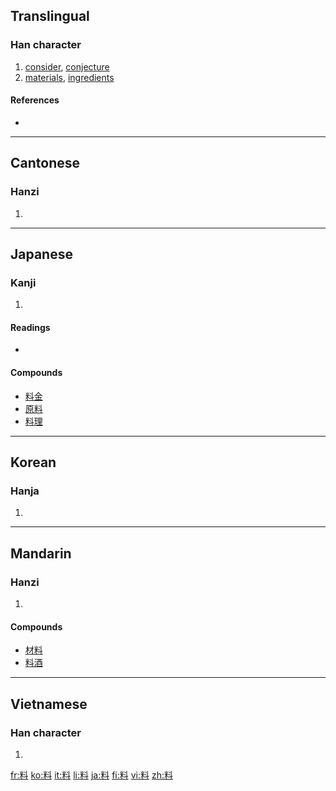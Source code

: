 ==Translingual==
{{stroke order|type=bw}}

===Han character===
{{Han char|rn=68|rad=斗|as=06|sn=10|four=9490<sub>0</sub>|canj=火木卜十 (FDYJ)}}

# [[consider]], [[conjecture]]
# [[material]]s, [[ingredient]]s

====References====
* {{Han ref|kx=0478.090|dkj=13501|dj=0836.100|hdz=32253.040|uh=6599|ud=26009|bh=AEC6|bd=44742}}

----

==Cantonese==

===Hanzi===
{{yue-hanzi|jyut=|y=liu2, liu6}}

# {{defn|Cantonese|sort=斗06}}

----

==Japanese==

===Kanji===
{{ja-kanji|grade=4|rs=斗06}}

# {{defn|Japanese}}

====Readings====
* {{ja-readings|on=[[りょう]] (ryō)|kun=[[はかる]] (hakaru)}}

====Compounds====
* [[料金]]
* [[原料]]
* [[料理]]
----

==Korean==

===Hanja===
{{ko-hanja|hangeul=[[료]]>[[요]]|eumhun=|rv=ryo>yo|mr=ryo>yo|y=lyo>yo}}

# {{defn|Korean|sort=斗06}}

----

==Mandarin==

===Hanzi===
{{cmn-hanzi|pin=[[liào]] ([[liao4]])|wg=liao<sup>4</sup>}}

# {{defn|Mandarin|sort=斗06}}

====Compounds====
*[[材料]]
*[[料酒]]

----

==Vietnamese==

===Han character===
{{vi-hantu|[[liêu]], [[liệu]], [[liều]], [[xệu]], [[lẽo]]|rs=斗06}}

# {{defn|Vietnamese|sort=斗06}}

[[fr:料]]
[[ko:料]]
[[it:料]]
[[li:料]]
[[ja:料]]
[[fi:料]]
[[vi:料]]
[[zh:料]]